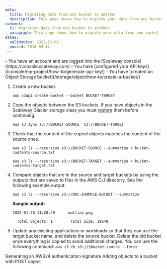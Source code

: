 ```yaml
---
meta:
  title: Migrating data from one bucket to another
  description: This page shows how to migrate your data from one bucket to another.
content:
  h1: Migrating data from one bucket to another
  paragraph: This page shows how to migrate your data from one bucket to another.
dates:
  validation: 2022-12-08
  posted: 2018-09-14
---
```


<Message type="requirement">
  - You have an account and are logged into the [Scaleway console](https://console.scaleway.com)
  - You have [configured your API keys](/console/my-project/how-to/generate-api-key/)
  - You have [created an Object Storage bucket](/storage/object/how-to/create-a-bucket/)
</Message>

1. Create a new bucket.
    ```
    aws s3api create-bucket --bucket BUCKET-TARGET
    ```
2. Copy the objects between the S3 buckets.
    <Message type="important">
      If you have objects in the Scaleway Glacier storage class you must [restore](/storage/object/how-to/restore-an-object-from-glacier/) them before continuing.
    </Message>

    ```
    aws s3 sync s3://BUCKET-SOURCE  s3://BUCKET-TARGET
    ```
3. Check that the content of the copied objects matches the content of the source ones.
    ```
    aws s3 ls --recursive s3://BUCKET-SOURCE --summarize > bucket-contents-source.txt

    aws s3 ls --recursive s3://BUCKET-TARGET --summarize > bucket-contents-target.txt
    ```
4. Compare objects that are in the source and target buckets by using the outputs that are saved to files in the AWS CLI directory. See the following example output:
    ```
    aws s3 ls --recursive s3://DOC-EXAMPLE-BUCKET --summarize
    ```
    **Sample output:**
    ```
    2022-01-20 11:20:49      multiaz.png

      Total Objects: 1        Total Size: 18640
    ```
5. Update any existing applications or workloads so that they can use the target bucket name, and delete the source bucket.
    <Message type="important">
      Delete the old bucket once everything is copied to avoid additional charges. You can use the following command: `aws s3 rb s3://$bucket-source --force`
    </Message>

<Navigation title="See Also">
  <PreviousButton to="/storage/object/api-cli/generate-aws4-auth-signature/">Generating an AWSv4 authentication signature</PreviousButton>
  <NextButton to="/storage/object/api-cli/post-object/">Adding objects to a bucket with POST object</NextButton>
</Navigation>
